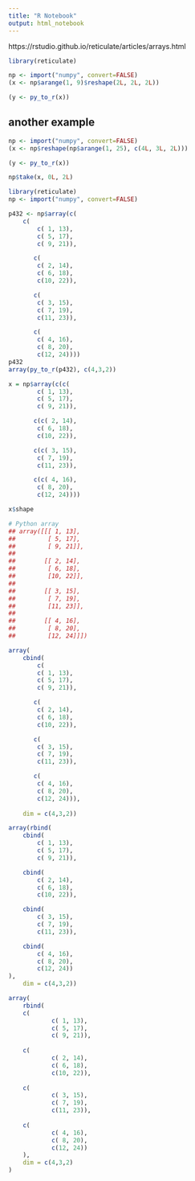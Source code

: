 ```yaml
---
title: "R Notebook"
output: html_notebook
---
```


https://rstudio.github.io/reticulate/articles/arrays.html

```r
library(reticulate)

np <- import("numpy", convert=FALSE)
(x <- np$arange(1, 9)$reshape(2L, 2L, 2L))
```


```r
(y <- py_to_r(x))
```

## another example

```r
np <- import("numpy", convert=FALSE)
(x <- np$reshape(np$arange(1, 25), c(4L, 3L, 2L)))
```


```r
(y <- py_to_r(x))
```

```r
np$take(x, 0L, 2L)
```



```r
library(reticulate)
np <- import("numpy", convert=FALSE)

p432 <- np$array(c(
    c(
        c( 1, 13),
        c( 5, 17),
        c( 9, 21)),

       c(
        c( 2, 14),
        c( 6, 18),
        c(10, 22)),

       c(
        c( 3, 15),
        c( 7, 19),
        c(11, 23)),

       c(
        c( 4, 16),
        c( 8, 20),
        c(12, 24))))
p432
array(py_to_r(p432), c(4,3,2))

```


```r
x = np$array(c(c(
        c( 1, 13),
        c( 5, 17),
        c( 9, 21)),

       c(c( 2, 14),
        c( 6, 18),
        c(10, 22)),

       c(c( 3, 15),
        c( 7, 19),
        c(11, 23)),

       c(c( 4, 16),
        c( 8, 20),
        c(12, 24))))

x$shape
```


```r
# Python array
## array([[[ 1, 13],
##         [ 5, 17],
##         [ 9, 21]],
##
##        [[ 2, 14],
##         [ 6, 18],
##         [10, 22]],
##
##        [[ 3, 15],
##         [ 7, 19],
##         [11, 23]],
##
##        [[ 4, 16],
##         [ 8, 20],
##         [12, 24]]])

array(
    cbind(
        c(
        c( 1, 13),
        c( 5, 17),
        c( 9, 21)),

       c(
        c( 2, 14),
        c( 6, 18),
        c(10, 22)),

       c(
        c( 3, 15),
        c( 7, 19),
        c(11, 23)),

       c(
        c( 4, 16),
        c( 8, 20),
        c(12, 24))),
    
    dim = c(4,3,2))

```

```r
array(rbind(
    cbind(
        c( 1, 13),
        c( 5, 17),
        c( 9, 21)),

    cbind(
        c( 2, 14),
        c( 6, 18),
        c(10, 22)),

    cbind(
        c( 3, 15),
        c( 7, 19),
        c(11, 23)),

    cbind(
        c( 4, 16),
        c( 8, 20),
        c(12, 24))
),
    dim = c(4,3,2))
```

```r
array(
    rbind(
    c(
            c( 1, 13),
            c( 5, 17),
            c( 9, 21)),
    
    c(
            c( 2, 14),
            c( 6, 18),
            c(10, 22)),
    
    c(
            c( 3, 15),
            c( 7, 19),
            c(11, 23)),
    
    c(
            c( 4, 16),
            c( 8, 20),
            c(12, 24))
    ),
    dim = c(4,3,2)
)
```

